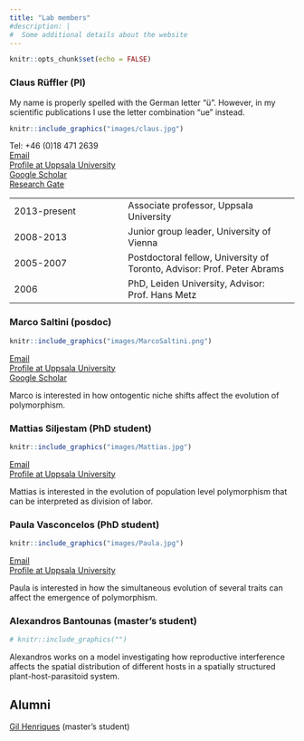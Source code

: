 ```yaml
---
title: "Lab members"
#description: |
#  Some additional details about the website
---
```


```r
knitr::opts_chunk$set(echo = FALSE)
```

### Claus Rüffler (PI)

My name is properly spelled with the German letter "ü". However, in my scientific publications I use the letter combination "ue" instead.

::: {.floatting}
```r
knitr::include_graphics("images/claus.jpg")
```
Tel: +46 (0)18 471 2639  
[Email](mailto:claus.rueffler.ebc.uu.se)  
[Profile at Uppsala University](https://katalog.uu.se/profile/?id=N13-2069)  
[Google Scholar](https://scholar.google.com/citations?user=b28SPdgAAAAJ)  
[Research Gate](https://www.researchgate.net/profile/Claus-Rueffler)
:::


|  |  |
|:---|:-----|
|2013-present|Associate professor, Uppsala University|
|2008-2013|Junior group leader, University of Vienna|
|2005-2007|Postdoctoral fellow, University of Toronto, Advisor: Prof. Peter Abrams|
|2006| PhD, Leiden University, Advisor: Prof. Hans Metz|  
<!--|2009|Research Affiliate (3 month), Yale University, Advisor: Prof. Günter Wagner

Associate editor for Evolution (2016-2018)|-->

### Marco Saltini (posdoc)
::: {.floatting}
```r
knitr::include_graphics("images/MarcoSaltini.png")
```
[Email](mailto:marco.saltini.ebc.uu.se)  
[Profile at Uppsala University](https://katalog.uu.se/profile/?id=N20-692)  
[Google Scholar](https://scholar.google.com/citations?user=PzzFtg4AAAAJ&hl)  

Marco is interested in how ontogentic niche shifts affect the evolution of polymorphism.
:::

### Mattias Siljestam (PhD student)
::: {.floatting}
```r
knitr::include_graphics("images/Mattias.jpg")
```
[Email](mailto:mattias.siljestam.ebc.uu.se)  
[Profile at Uppsala University](https://katalog.uu.se/profile/?id=N14-1246)  

Mattias is interested in the evolution of population level polymorphism that can be interpreted as division of labor.
:::

### Paula Vasconcelos (PhD student)
::: {.floatting}
```r
knitr::include_graphics("images/Paula.jpg")
```
[Email](mailto:paula.vasconcelos.ebc.uu.se)  
[Profile at Uppsala University](https://katalog.uu.se/profile/?id=N15-2232)

Paula is interested in how the simultaneous evolution of several traits can affect the emergence of polymorphism.
:::

### Alexandros Bantounas (master's student)
::: {.floatting}

```r
# knitr::include_graphics("")
```
Alexandros works on a model investigating how reproductive interference affects the spatial distribution of different hosts in a spatially structured plant-host-parasitoid system.
:::

## Alumni

[Gil Henriques](https://gilhenriques.github.io/) (master's student)